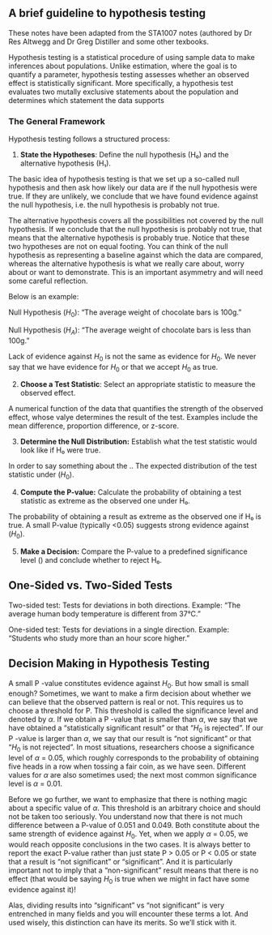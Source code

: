 ## A brief guideline to hypothesis testing {.unnumbered}

These notes have been adapted from the STA1007 notes (authored by Dr Res Altwegg and Dr Greg Distiller and some other texbooks. 

Hypothesis testing is a statistical procedure of using sample data to make inferences about populations. Unlike estimation, where the goal is to quantify a parameter, hypothesis testing assesses whether an observed effect is statistically significant. More specifically, a hypothesis test evaluates two mutally exclusive statements about the population and determines which statement the data supports

### The General Framework

Hypothesis testing follows a structured process:

1.  **State the Hypotheses**: Define the null hypothesis (H₀) and the alternative hypothesis (H₁).

The basic idea of hypothesis testing is that we set up a so-called null hypothesis and then ask how likely our data are if the null hypothesis were true. If they are unlikely, we conclude that we have found evidence against the null hypothesis, i.e. the null hypothesis is probably not true. 

The alternative hypothesis covers all the possibilities not covered by the null hypothesis. If we conclude that the null hypothesis is probably not true, that means that the alternative hypothesis is probably true. Notice that these two hypotheses are not on equal footing. You can think of the null hypothesis as representing a baseline against which the data are compared, whereas the alternative hypothesis is what we really care about, worry about or want to demonstrate. This is an important asymmetry and will need some careful reflection.

Below is an example: 

Null Hypothesis ($H_0$): "The average weight of chocolate bars is 100g."

Null Hypothesis ($H_A$): "The average weight of chocolate bars is less than 100g."

Lack of evidence against $H_0$ is not the same as evidence for $H_0$. We never say that we have evidence for $H_0$ or that we accept $H_0$ as true.

2.  **Choose a Test Statistic**: Select an appropriate statistic to measure the observed effect.

A numerical function of the data that quantifies the strength of the observed effect, whose valye determines the result of the test. Examples include the mean difference, proportion difference, or z-score.

3.  **Determine the Null Distribution:** Establish what the test statistic would look like if H₀ were true.

In order to say something about the .. The expected distribution of the test statistic under ($H_0$).

4.  **Compute the P-value:** Calculate the probability of obtaining a test statistic as extreme as the observed one under H₀.

The probability of obtaining a result as extreme as the observed one if H₀ is true. A small P-value (typically \<0.05) suggests strong evidence against ($H_0$).

5.  **Make a Decision:** Compare the P-value to a predefined significance level (\alpha) and conclude whether to reject H₀.

## One-Sided vs. Two-Sided Tests

Two-sided test: Tests for deviations in both directions. Example: "The average human body temperature is different from 37°C."

One-sided test: Tests for deviations in a single direction. Example: "Students who study more than an hour score higher."

## Decision Making in Hypothesis Testing

A small P -value constitutes evidence against $H_0$. But how small is small enough? Sometimes, we want to make a firm decision about whether we can believe that the observed pattern is real or not. This requires us to choose a threshold for P. This threshold is called the significance level and denoted by $\alpha$. If we obtain a P -value that is smaller than $\alpha$, we say that we have obtained a “statistically significant result” or that “$H_0$ is rejected”. If our P -value is larger than $\alpha$, we say that our result is “not significant” or that “$H_0$ is not rejected”. In most situations, researchers choose a significance level of $\alpha$ = 0.05, which roughly corresponds to the probability of obtaining five heads in a row when tossing a fair coin, as we have seen. Different values for $\alpha$ are also sometimes used; the next most common significance level is $\alpha$ = 0.01.

Before we go further, we want to emphasize that there is nothing magic about a specific value of $\alpha$. This threshold is an arbitrary choice and should not be taken too seriously. You understand now that there is not much difference between a P-value of 0.051 and 0.049. Both constitute about the same strength of evidence against $H_0$. Yet, when we apply $\alpha$ = 0.05, we would reach opposite conclusions in the two cases. It is always better to report the exact P-value rather than just state P > 0.05 or P < 0.05 or state that a result is “not significant” or “significant”. And it is particularly important not to imply that a “non-significant” result means that there is no effect (that would be saying $H_0$ is true when we might in fact have some evidence against it)! 

Alas, dividing results into “significant” vs “not significant” is very entrenched in many fields and you will encounter these terms a lot. And used wisely, this distinction can have its merits. So we'll stick with it. 

